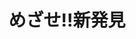 ﻿---
title: "めざせ!!新発見"
category: "生命理工学院"
vol: 18
interviewee: "岸本 健雄・久永真市 "
url: ""
tags: []
pdf: "18-3.pdf"
career: ""
preface: "------------"
---
